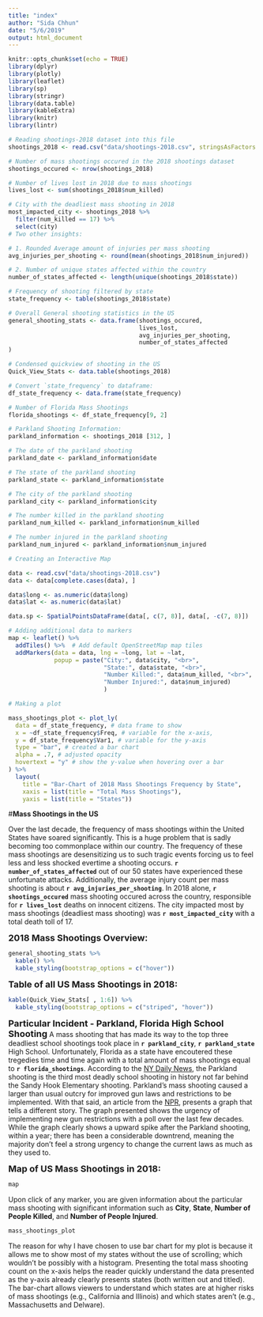 ```yaml
---
title: "index"
author: "Sida Chhun"
date: "5/6/2019"
output: html_document
---
```


```r
knitr::opts_chunk$set(echo = TRUE)
library(dplyr)
library(plotly)
library(leaflet)
library(sp)
library(stringr)
library(data.table)
library(kableExtra)
library(knitr)
library(lintr)

# Reading shootings-2018 dataset into this file
shootings_2018 <- read.csv("data/shootings-2018.csv", stringsAsFactors = FALSE)

# Number of mass shootings occured in the 2018 shootings dataset
shootings_occured <- nrow(shootings_2018)

# Number of lives lost in 2018 due to mass shootings
lives_lost <- sum(shootings_2018$num_killed)

# City with the deadliest mass shooting in 2018
most_impacted_city <- shootings_2018 %>%
  filter(num_killed == 17) %>%
  select(city)
# Two other insights:

# 1. Rounded Average amount of injuries per mass shooting
avg_injuries_per_shooting <- round(mean(shootings_2018$num_injured))

# 2. Number of unique states affected within the country
number_of_states_affected <- length(unique(shootings_2018$state))

# Frequency of shooting filtered by state
state_frequency <- table(shootings_2018$state)

# Overall General shooting statistics in the US
general_shooting_stats <- data.frame(shootings_occured,
                                     lives_lost,
                                     avg_injuries_per_shooting,
                                     number_of_states_affected
)

# Condensed quickview of shooting in the US
Quick_View_Stats <- data.table(shootings_2018)

# Convert `state_frequency` to dataframe:
df_state_frequency <- data.frame(state_frequency)

# Number of Florida Mass Shootings
florida_shootings <- df_state_frequency[9, 2]

# Parkland Shooting Information:
parkland_information <- shootings_2018 [312, ]

# The date of the parkland shooting
parkland_date <- parkland_information$date

# The state of the parkland shooting
parkland_state <- parkland_information$state

# The city of the parkland shooting
parkland_city <- parkland_information$city

# The number killed in the parkland shooting
parkland_num_killed <- parkland_information$num_killed

# The number injured in the parkland shooting
parkland_num_injured <- parkland_information$num_injured

# Creating an Interactive Map

data <- read.csv("data/shootings-2018.csv")
data <- data[complete.cases(data), ]

data$long <- as.numeric(data$long)
data$lat <- as.numeric(data$lat)

data.sp <- SpatialPointsDataFrame(data[, c(7, 8)], data[, -c(7, 8)])

# Adding additional data to markers
map <- leaflet() %>%
  addTiles() %>%  # Add default OpenStreetMap map tiles
  addMarkers(data = data, lng = ~long, lat = ~lat,
             popup = paste("City:", data$city, "<br>",
                           "State:", data$state, "<br>",
                           "Number Killed:", data$num_killed, "<br>",
                           "Number Injured:", data$num_injured)
                           )

# Making a plot

mass_shootings_plot <- plot_ly(
  data = df_state_frequency, # data frame to show
  x = ~df_state_frequency$Freq, # variable for the x-axis,
  y = df_state_frequency$Var1, # variable for the y-axis
  type = "bar", # created a bar chart
  alpha = .7, # adjusted opacity
  hovertext = "y" # show the y-value when hovering over a bar
) %>%
  layout(
    title = "Bar-Chart of 2018 Mass Shootings Frequency by State",
    xaxis = list(title = "Total Mass Shootings"),
    yaxis = list(title = "States"))

```
#**Mass Shootings in the US**

Over the last decade, the frequency of mass shootings within the United States have soared significantly. This is a huge problem that is sadly becoming too commonplace within our country. The frequency of these mass shootings are desensitizing us to such tragic events forcing us to feel less and less shocked evertime a shooting occurs. **`r number_of_states_affected`** out of our 50 states have experienced these unfortunate attacks. Additionally, the average injury count per mass shooting is about **`r avg_injuries_per_shooting`**.
In 2018 alone, **`r shootings_occured`** mass shooting occured across the country, responsible for **`r lives_lost`** deaths on innocent citizens. The city impacted most by mass shootings (deadliest mass shooting) was **`r most_impacted_city`** with a total death toll of 17.

<font size="4"> **2018 Mass Shootings Overview:**</font> 
```r
general_shooting_stats %>% 
  kable() %>% 
  kable_styling(bootstrap_options = c("hover"))
```
 <font size="4"> **Table of all US Mass Shootings in 2018:**</font> 

```r
kable(Quick_View_Stats[ , 1:6]) %>% 
  kable_styling(bootstrap_options = c("striped", "hover"))
```

<font size="4"> **Particular Incident - Parkland, Florida High School Shooting**</font> 
A mass shooting that has made its way to the top three deadliest school shootings took place in **`r parkland_city`**, **`r parkland_state`** High School. Unfortunately, Florida as a state have encoutered these tregedies time and time again with a total amount of mass shootings equal to **`r florida_shootings`**. According to the [NY Daily News](https://www.nydailynews.com/news/national/deadliest-school-shootings-u-s-history-article-1.3821513), the Parkland shooting is the third most deadly school shooting in history not far behind the Sandy Hook Elementary shooting. Parkland's mass shooting caused a larger than usual outcry for improved gun laws and restrictions to be implemented. With that said, an article from the [NPR](https://www.npr.org/2019/02/14/694223232/poll-a-year-after-parkland-urgency-for-new-gun-restrictions-declines), presents a graph that tells a different story. The graph presented shows the urgency of implementing new gun restrictions with a poll over the last few decades. While the graph clearly shows a upward spike after the Parkland shooting, within a year; there has been a considerable downtrend, meaning the majority don't feel a strong urgency to change the current laws as much as they used to. 

 <font size="4"> **Map of US Mass Shootings in 2018:**</font> 

```r
map
```
Upon click of any marker, you are given information about the particular mass shooting with significant information such as **City**, **State**, **Number of People Killed**, and **Number of People Injured**.

```r
mass_shootings_plot
```
The reason for why I have chosen to use bar chart for my plot is because it allows me to show most of my states without the use of scrolling; which wouldn't be possibly with a histogram. Presenting the total mass shooting count on the x-axis helps the reader quickly understand the data presented as the y-axis already clearly presents states (both written out and titled). The bar-chart allows viewers to understand which states are at higher risks of mass shootings (e.g., California and Illinois) and which states aren't (e.g., Massachusetts and Delware).
